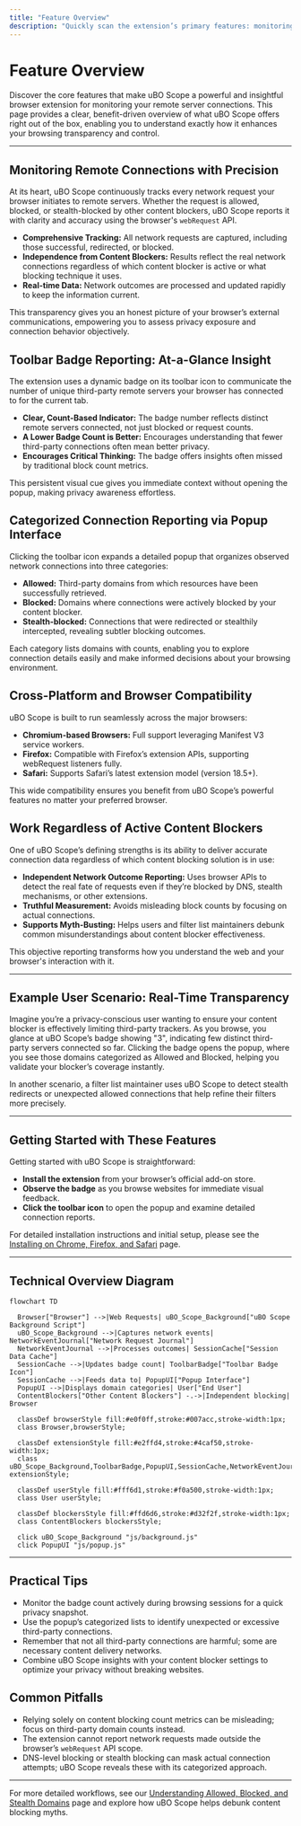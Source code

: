 ```yaml
---
title: "Feature Overview"
description: "Quickly scan the extension’s primary features: monitoring remote connections, badge reporting, platform support, and seamless reporting regardless of which content blocker is active. Understand at a glance what uBO Scope enables right out of the box."
---
```


# Feature Overview

Discover the core features that make uBO Scope a powerful and insightful browser extension for monitoring your remote server connections. This page provides a clear, benefit-driven overview of what uBO Scope offers right out of the box, enabling you to understand exactly how it enhances your browsing transparency and control.

---

## Monitoring Remote Connections with Precision

At its heart, uBO Scope continuously tracks every network request your browser initiates to remote servers. Whether the request is allowed, blocked, or stealth-blocked by other content blockers, uBO Scope reports it with clarity and accuracy using the browser's `webRequest` API.

- **Comprehensive Tracking:** All network requests are captured, including those successful, redirected, or blocked.
- **Independence from Content Blockers:** Results reflect the real network connections regardless of which content blocker is active or what blocking technique it uses.
- **Real-time Data:** Network outcomes are processed and updated rapidly to keep the information current.

This transparency gives you an honest picture of your browser’s external communications, empowering you to assess privacy exposure and connection behavior objectively.

## Toolbar Badge Reporting: At-a-Glance Insight

The extension uses a dynamic badge on its toolbar icon to communicate the number of unique third-party remote servers your browser has connected to for the current tab.

- **Clear, Count-Based Indicator:** The badge number reflects distinct remote servers connected, not just blocked or request counts.
- **A Lower Badge Count is Better:** Encourages understanding that fewer third-party connections often mean better privacy.
- **Encourages Critical Thinking:** The badge offers insights often missed by traditional block count metrics.

This persistent visual cue gives you immediate context without opening the popup, making privacy awareness effortless.

## Categorized Connection Reporting via Popup Interface

Clicking the toolbar icon expands a detailed popup that organizes observed network connections into three categories:

- **Allowed:** Third-party domains from which resources have been successfully retrieved.
- **Blocked:** Domains where connections were actively blocked by your content blocker.
- **Stealth-blocked:** Connections that were redirected or stealthily intercepted, revealing subtler blocking outcomes.

Each category lists domains with counts, enabling you to explore connection details easily and make informed decisions about your browsing environment.

## Cross-Platform and Browser Compatibility

uBO Scope is built to run seamlessly across the major browsers:

- **Chromium-based Browsers:** Full support leveraging Manifest V3 service workers.
- **Firefox:** Compatible with Firefox’s extension APIs, supporting webRequest listeners fully.
- **Safari:** Supports Safari’s latest extension model (version 18.5+).

This wide compatibility ensures you benefit from uBO Scope’s powerful features no matter your preferred browser.

## Work Regardless of Active Content Blockers

One of uBO Scope’s defining strengths is its ability to deliver accurate connection data regardless of which content blocking solution is in use:

- **Independent Network Outcome Reporting:** Uses browser APIs to detect the real fate of requests even if they’re blocked by DNS, stealth mechanisms, or other extensions.
- **Truthful Measurement:** Avoids misleading block counts by focusing on actual connections.
- **Supports Myth-Busting:** Helps users and filter list maintainers debunk common misunderstandings about content blocker effectiveness.

This objective reporting transforms how you understand the web and your browser's interaction with it.

---

## Example User Scenario: Real-Time Transparency

Imagine you’re a privacy-conscious user wanting to ensure your content blocker is effectively limiting third-party trackers. As you browse, you glance at uBO Scope’s badge showing "3", indicating few distinct third-party servers connected so far. Clicking the badge opens the popup, where you see those domains categorized as Allowed and Blocked, helping you validate your blocker’s coverage instantly.

In another scenario, a filter list maintainer uses uBO Scope to detect stealth redirects or unexpected allowed connections that help refine their filters more precisely.

---

## Getting Started with These Features

Getting started with uBO Scope is straightforward:

- **Install the extension** from your browser’s official add-on store.
- **Observe the badge** as you browse websites for immediate visual feedback.
- **Click the toolbar icon** to open the popup and examine detailed connection reports.

For detailed installation instructions and initial setup, please see the [Installing on Chrome, Firefox, and Safari](https://your-docs-link/guides/getting-started/installing-ubo-scope) page.

---

## Technical Overview Diagram

```mermaid
flowchart TD

  Browser["Browser"] -->|Web Requests| uBO_Scope_Background["uBO Scope Background Script"]
  uBO_Scope_Background -->|Captures network events| NetworkEventJournal["Network Request Journal"]
  NetworkEventJournal -->|Processes outcomes| SessionCache["Session Data Cache"]
  SessionCache -->|Updates badge count| ToolbarBadge["Toolbar Badge Icon"]
  SessionCache -->|Feeds data to| PopupUI["Popup Interface"]
  PopupUI -->|Displays domain categories| User["End User"]
  ContentBlockers["Other Content Blockers"] -.->|Independent blocking| Browser

  classDef browserStyle fill:#e0f0ff,stroke:#007acc,stroke-width:1px;
  class Browser,browserStyle;

  classDef extensionStyle fill:#e2ffd4,stroke:#4caf50,stroke-width:1px;
  class uBO_Scope_Background,ToolbarBadge,PopupUI,SessionCache,NetworkEventJournal extensionStyle;

  classDef userStyle fill:#fff6d1,stroke:#f0a500,stroke-width:1px;
  class User userStyle;

  classDef blockersStyle fill:#ffd6d6,stroke:#d32f2f,stroke-width:1px;
  class ContentBlockers blockersStyle;

  click uBO_Scope_Background "js/background.js"
  click PopupUI "js/popup.js"

```

---

## Practical Tips

- Monitor the badge count actively during browsing sessions for a quick privacy snapshot.
- Use the popup’s categorized lists to identify unexpected or excessive third-party connections.
- Remember that not all third-party connections are harmful; some are necessary content delivery networks.
- Combine uBO Scope insights with your content blocker settings to optimize your privacy without breaking websites.

## Common Pitfalls

- Relying solely on content blocking count metrics can be misleading; focus on third-party domain counts instead.
- The extension cannot report network requests made outside the browser’s `webRequest` API scope.
- DNS-level blocking or stealth blocking can mask actual connection attempts; uBO Scope reveals these with its categorized approach.

---

For more detailed workflows, see our [Understanding Allowed, Blocked, and Stealth Domains](https://your-docs-link/guides/practical-workflows/understanding-domain-outcomes) page and explore how uBO Scope helps debunk content blocking myths.



